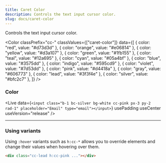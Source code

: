 ```yaml
---
title: Caret Color
description: Controls the text input cursor color.
slug: docs/caret-color
---
```


Controls the text input cursor color.

<Color
  classPrefix="cc-"
  classValues={["caret-color"]}
  data={[
    { color: "red", value: "#d73d3d" },
    { color: "orange", value: "#e06814" },
    { color: "yellow", value: "#d3a107" },
    { color: "green", value: "#1fb155" },
    { color: "teal", value: "#12a695" },
    { color: "cyan", value: "#05a4bf" },
    { color: "blue", value: "#3575dd" },
    { color: "indigo", value: "#595cd9" },
    { color: "violet", value: "#7d53dd" },
    { color: "pink", value: "#d4418a" },
    { color: "gray", value: "#606773" },
    { color: "lead", value: "#3f3f4e" },
    { color: "silver", value: "#bfc2c7" },
  ]}
/>

### Color

<Live
  data={`<input class="b-1 bc-silver bg-white cc-pink px-3 py-2 rad-1" placeholder="Email" type="email"></input>`}
  usePadding
  useCenter
  useVersion="release"
/>

---

### Using variants

Using `:hover` variants such as `h:cc-*` allows you to override elements and change their values when hovering over them.

```html "h:cc-pink
<div class="cc-lead h:cc-pink ..."></div>
```

